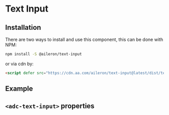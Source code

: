 

# Text Input

## Installation

There are two ways to install and use this component, this can be done with NPM:

```sh
npm install -S @aileron/text-input
```

or via cdn by:

```html
<script defer src="https://cdn.aa.com/aileron/text-input@latest/dist/text-input.js"></script>
```

## Example

<Preview withToolbar>
  <Story id="components-text-input--default" height="160px" />
</Preview>

## `<adc-text-input>` properties

<Props of="adc-text-input" />
